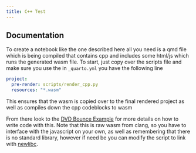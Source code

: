 ```yaml
---
title: C++ Test
---
```


## Documentation

To create a notebook like the one described here all you need is a qmd file which is being compiled that contains cpp and includes some html/js which runs the generated wasm file.
To start, just copy over the scripts file and make sure you use the in `_quarto.yml` you have the following line

```yml
project:
  pre-render: scripts/render_cpp.py
  resources: "*.wasm"
```

This ensures that the wasm is copied over to the final rendered project as well as compiles down the cpp codeblocks to wasm

From there look to the [DVD Bounce Example](./dvd/dvd.qmd) for more details on how to write code with this. Note that this is raw wasm from clang, so you have to interface with the javascript on your own, as well as remembering that there is no standard library, however if need be you can modify the script to link with [newlibc](https://github.com/bminor/newlib).

